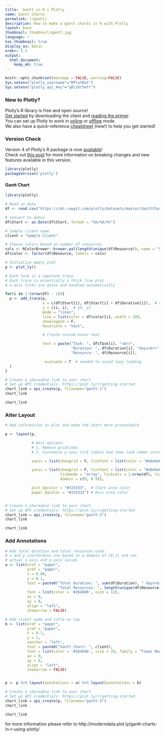 ```yaml
---
title:  Gantt in R | Plotly
name: Gantt Charts
permalink: r/gantt/
description: How to make a gantt charts in R with Plotly
layout: base
thumbnail: thumbnail/gantt.jpg
language: r
has_thumbnail: true
display_as: basic
order: 5.5
output:
  html_document:
    keep_md: true
---
```


```r
knitr::opts_chunk$set(message = FALSE, warning=FALSE)
Sys.setenv("plotly_username"="RPlotBot")
Sys.setenv("plotly_api_key"="q0lz6r5efr")
```

### New to Plotly?

Plotly's R library is free and open source!<br>
[Get started](https://plot.ly/r/getting-started/) by downloading the client and [reading the primer](https://plot.ly/r/getting-started/).<br>
You can set up Plotly to work in [online](https://plot.ly/r/getting-started/#hosting-graphs-in-your-online-plotly-account) or [offline](https://plot.ly/r/offline/) mode.<br>
We also have a quick-reference [cheatsheet](https://images.plot.ly/plotly-documentation/images/r_cheat_sheet.pdf) (new!) to help you get started!

### Version Check

Version 4 of Plotly's R package is now [available](https://plot.ly/r/getting-started/#installation)!<br>
Check out [this post](http://moderndata.plot.ly/upgrading-to-plotly-4-0-and-above/) for more information on breaking changes and new features available in this version.

```r
library(plotly)
packageVersion('plotly')
```

#### Gantt Chart

```r
library(plotly)

# Read in data
df <- read.csv("https://cdn.rawgit.com/plotly/datasets/master/GanttChart-updated.csv", stringsAsFactors = F)

# Convert to dates
df$Start <- as.Date(df$Start, format = "%m/%d/%Y")

# Sample client name
client = "Sample Client"

# Choose colors based on number of resources
cols <- RColorBrewer::brewer.pal(length(unique(df$Resource)), name = "Set3")
df$color <- factor(df$Resource, labels = cols)

# Initialize empty plot
p <- plot_ly()

# Each task is a separate trace
# Each trace is essentially a thick line plot
# x-axis ticks are dates and handled automatically

for(i in 1:(nrow(df) - 1)){
  p <- add_trace(p,
                 x = c(df$Start[i], df$Start[i] + df$Duration[i]),  # x0, x1
                 y = c(i, i),  # y0, y1
                 mode = "lines",
                 line = list(color = df$color[i], width = 20),
                 showlegend = F,
                 hoverinfo = "text",

                 # Create custom hover text

                 text = paste("Task: ", df$Task[i], "<br>",
                              "Duration: ", df$Duration[i], "days<br>",
                              "Resource: ", df$Resource[i]),

                  evaluate = T  # needed to avoid lazy loading
  )
}

# Create a shareable link to your chart
# Set up API credentials: https://plot.ly/r/getting-started
chart_link = api_create(p, filename="gantt-1")
chart_link
```

```r
chart_link
```

### Alter Layout

```r
# Add information to plot and make the chart more presentable

p <- layout(p,

            # Axis options:
            # 1. Remove gridlines
            # 2. Customize y-axis tick labels and show task names instead of numbers

            xaxis = list(showgrid = F, tickfont = list(color = "#e6e6e6")),

            yaxis = list(showgrid = F, tickfont = list(color = "#e6e6e6"),
                         tickmode = "array", tickvals = 1:nrow(df), ticktext = unique(df$Task),
                         domain = c(0, 0.9)),

            plot_bgcolor = "#333333",  # Chart area color
            paper_bgcolor = "#333333") # Axis area color


# Create a shareable link to your chart
# Set up API credentials: https://plot.ly/r/getting-started
chart_link = api_create(p, filename="gantt-2")
chart_link
```

```r
chart_link
```

### Add Annotations

```r
# Add total duration and total resources used
# x and y coordinates are based on a domain of [0,1] and not
# actual x-axis and y-axis values
a <- list(xref = "paper",
          yref = "paper",
          x = 0.80,
          y = 0.1,
          text = paste0("Total Duration: ", sum(df$Duration), " days<br>",
                        "Total Resources: ", length(unique(df$Resource)), "<br>"),
          font = list(color = '#264E86', size = 12),
          ax = 0,
          ay = 0,
          align = "left",
          showarrow = FALSE)

# Add client name and title on top
b <- list(xref = "paper",
          yref = "paper",
          x = 0.1,
          y = 1,
          xanchor = "left",
          text = paste0("Gantt Chart: ", client),
          font = list(color = '#264E86', size = 20, family = "Times New Roman"),
          ax = 0,
          ay = 0,
          align = "left",
          showarrow = FALSE)


p <- p %>% layout(annotations = a) %>% layout(annotations = b)

# Create a shareable link to your chart
# Set up API credentials: https://plot.ly/r/getting-started
chart_link = api_create(p, filename="gantt-3")
chart_link
```


```r
chart_link
```

for more information please refer to http://moderndata.plot.ly/gantt-charts-in-r-using-plotly/
